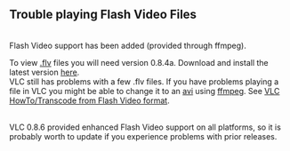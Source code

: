 == Trouble playing Flash Video Files<br>  ==

<br> 

Flash Video support has been added (provided through ffmpeg). 

To view [[.flv]] files you will need version 0.8.4a. Download and install the latest version [http://www.videolan.org/vlc/ here].<br> 

VLC still has problems with a few .flv files. If you have problems playing a file in VLC you might be able to change it to an [[avi]] using [[ffmpeg]]. See [[VLC HowTo/Transcode from Flash Video format]]. 

<br>VLC 0.8.6 provided enhanced Flash Video support on all platforms, so it is probably worth to update if you experience problems with prior releases.<br> 

<br> 

<br> 

<br> 

<br> 

<br> 

{{VSG}}